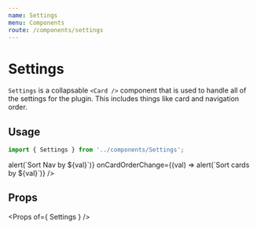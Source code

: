 ```yaml
---
name: Settings
menu: Components
route: /components/settings
---
```




# Settings

`Settings` is a collapsable `<Card />` component that is used to handle all of
the settings for the plugin. This includes things like card and navigation
order.

## Usage

```ts
import { Settings } from '../components/Settings';
```

<Playground>
    <Settings
        onNavOrderChange={(val) => alert(`Sort Nav by ${val}`)}
        onCardOrderChange={(val) => alert(`Sort cards by ${val}`)}
    />
</Playground>

## Props

<Props of={ Settings } />
